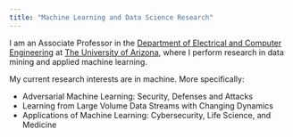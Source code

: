 ```yaml
---
title: "Machine Learning and Data Science Research"
---
```


I am an Associate Professor in the [Department of Electrical and Computer Engineering](https://ece.engineering.arizona.edu/) at [The University of Arizona](http://www.arizona.edu/), where I perform research in data mining and applied machine learning.

My current research interests are in machine. More specifically: 

- Adversarial Machine Learning: Security, Defenses and Attacks
- Learning from Large Volume Data Streams with Changing Dynamics 
- Applications of Machine Learning: Cybersecurity, Life Science, and Medicine 





